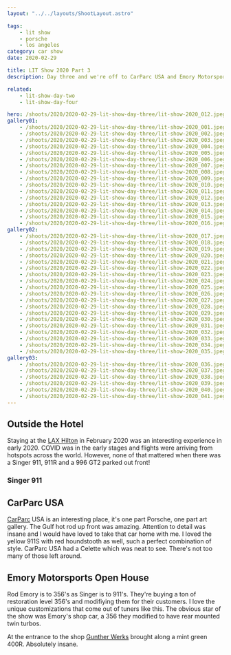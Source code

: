 ```yaml
---
layout: "../../layouts/ShootLayout.astro"

tags:
    - lit show
    - porsche
    - los angeles
category: car show
date: 2020-02-29

title: LIT Show 2020 Part 3
description: Day three and we're off to CarParc USA and Emory Motorsports. I got to shoot a Singer 911 as well!

related:
    - lit-show-day-two
    - lit-show-day-four

hero: /shoots/2020/2020-02-29-lit-show-day-three/lit-show-2020_012.jpeg
gallery01:
    - /shoots/2020/2020-02-29-lit-show-day-three/lit-show-2020_001.jpeg
    - /shoots/2020/2020-02-29-lit-show-day-three/lit-show-2020_002.jpeg
    - /shoots/2020/2020-02-29-lit-show-day-three/lit-show-2020_003.jpeg
    - /shoots/2020/2020-02-29-lit-show-day-three/lit-show-2020_004.jpeg
    - /shoots/2020/2020-02-29-lit-show-day-three/lit-show-2020_005.jpeg
    - /shoots/2020/2020-02-29-lit-show-day-three/lit-show-2020_006.jpeg
    - /shoots/2020/2020-02-29-lit-show-day-three/lit-show-2020_007.jpeg
    - /shoots/2020/2020-02-29-lit-show-day-three/lit-show-2020_008.jpeg
    - /shoots/2020/2020-02-29-lit-show-day-three/lit-show-2020_009.jpeg
    - /shoots/2020/2020-02-29-lit-show-day-three/lit-show-2020_010.jpeg
    - /shoots/2020/2020-02-29-lit-show-day-three/lit-show-2020_011.jpeg
    - /shoots/2020/2020-02-29-lit-show-day-three/lit-show-2020_012.jpeg
    - /shoots/2020/2020-02-29-lit-show-day-three/lit-show-2020_013.jpeg
    - /shoots/2020/2020-02-29-lit-show-day-three/lit-show-2020_014.jpeg
    - /shoots/2020/2020-02-29-lit-show-day-three/lit-show-2020_015.jpeg
    - /shoots/2020/2020-02-29-lit-show-day-three/lit-show-2020_016.jpeg
gallery02:
    - /shoots/2020/2020-02-29-lit-show-day-three/lit-show-2020_017.jpeg
    - /shoots/2020/2020-02-29-lit-show-day-three/lit-show-2020_018.jpeg
    - /shoots/2020/2020-02-29-lit-show-day-three/lit-show-2020_019.jpeg
    - /shoots/2020/2020-02-29-lit-show-day-three/lit-show-2020_020.jpeg
    - /shoots/2020/2020-02-29-lit-show-day-three/lit-show-2020_021.jpeg
    - /shoots/2020/2020-02-29-lit-show-day-three/lit-show-2020_022.jpeg
    - /shoots/2020/2020-02-29-lit-show-day-three/lit-show-2020_023.jpeg
    - /shoots/2020/2020-02-29-lit-show-day-three/lit-show-2020_024.jpeg
    - /shoots/2020/2020-02-29-lit-show-day-three/lit-show-2020_025.jpeg
    - /shoots/2020/2020-02-29-lit-show-day-three/lit-show-2020_026.jpeg
    - /shoots/2020/2020-02-29-lit-show-day-three/lit-show-2020_027.jpeg
    - /shoots/2020/2020-02-29-lit-show-day-three/lit-show-2020_028.jpeg
    - /shoots/2020/2020-02-29-lit-show-day-three/lit-show-2020_029.jpeg
    - /shoots/2020/2020-02-29-lit-show-day-three/lit-show-2020_030.jpeg
    - /shoots/2020/2020-02-29-lit-show-day-three/lit-show-2020_031.jpeg
    - /shoots/2020/2020-02-29-lit-show-day-three/lit-show-2020_032.jpeg
    - /shoots/2020/2020-02-29-lit-show-day-three/lit-show-2020_033.jpeg
    - /shoots/2020/2020-02-29-lit-show-day-three/lit-show-2020_034.jpeg
    - /shoots/2020/2020-02-29-lit-show-day-three/lit-show-2020_035.jpeg
gallery03:
    - /shoots/2020/2020-02-29-lit-show-day-three/lit-show-2020_036.jpeg
    - /shoots/2020/2020-02-29-lit-show-day-three/lit-show-2020_037.jpeg
    - /shoots/2020/2020-02-29-lit-show-day-three/lit-show-2020_038.jpeg
    - /shoots/2020/2020-02-29-lit-show-day-three/lit-show-2020_039.jpeg
    - /shoots/2020/2020-02-29-lit-show-day-three/lit-show-2020_040.jpeg
    - /shoots/2020/2020-02-29-lit-show-day-three/lit-show-2020_041.jpeg
---
```


## Outside the Hotel

Staying at the [LAX Hilton](https://www.hilton.com/en/hotels/laxahhh-hilton-los-angeles-airport/) in February 2020 was an interesting experience in early 2020. COVID was in the early stages and flights were arriving from hotspots across the world. However, none of that mattered when there was a Singer 911, 911R and a 996 GT2 parked out front!

### Singer 911

## CarParc USA

[CarParc](https://carparcusa.com/) USA is an interesting place, it's one part Porsche, one part art gallery. The Gulf hot rod up front was amazing. Attention to detail was insane and I would have loved to take that car home with me. I loved the yellow 911S with red houndstooth as well, such a perfect combination of style. CarParc USA had a Celette which was neat to see. There's not too many of those left around.

## Emory Motorsports Open House

Rod Emory is to 356's as Singer is to 911's. They're buying a ton of restoration level 356's and modifiying them for their customers. I love the unique customizations that come out of tuners like this. The obvious star of the show was Emory's shop car, a 356 they modified to have rear mounted twin turbos.

At the entrance to the shop [Gunther Werks](https://www.guntherwerks.com/) brought along a mint green 400R. Absolutely insane.
